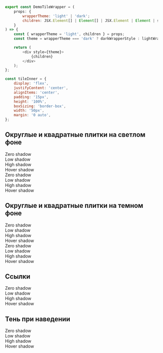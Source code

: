 

```javascript collapse=Код DemoTileWrapper
export const DemoTileWrapper = (
    props: {
        wrapperTheme: 'light' | 'dark';
        children: JSX.Element[] | Element[] | JSX.Element | Element | string;
    }
) => {
    const { wrapperTheme = 'light', children } = props;
    const theme = wrapperTheme === 'dark' ? darkWrapperStyle : lightWrapperStyle;

    return (
        <div style={theme}>
            {children}
        </div>
    );
};
```

```javascript collapse=Код tileInner
const tileInner = {
    display: 'flex',
    justifyContent: 'center',
    alignItems: 'center',
    padding: '15px',
    height: '100%',
    boxSizing: 'border-box',
    width: '50px',
    margin: '0 auto',
};
```

## Округлые и квадратные плитки на светлом фоне

<Playground>
    <DemoTileWrapper>
        <Tile shadowLevel="zero" theme="light">
            <div style={tileInner}>Zero shadow</div>
        </Tile>
        <Tile shadowLevel="low" theme="light">
            <div style={tileInner}>Low shadow</div>
        </Tile>
        <Tile shadowLevel="high" theme="light">
            <div style={tileInner}>High shadow</div>
        </Tile>
        <Tile shadowLevel="hover" theme="light">
            <div style={tileInner}>Hover shadow</div>
        </Tile>
    </DemoTileWrapper>
    <DemoTileWrapper>
        <Tile radius="rounded" shadowLevel="zero" theme="light">
            <div style={tileInner}>Zero shadow</div>
        </Tile>
        <Tile radius="rounded" shadowLevel="low" theme="light">
            <div style={tileInner}>Low shadow</div>
        </Tile>
        <Tile radius="rounded" shadowLevel="high" theme="light">
            <div style={tileInner}>High shadow</div>
        </Tile>
        <Tile radius="rounded" shadowLevel="hover" theme="light">
            <div style={tileInner}>Hover shadow</div>
        </Tile>
    </DemoTileWrapper>
</Playground>

## Округлые и квадратные плитки на темном фоне

<Playground>
    <DemoTileWrapper wrapperTheme="dark">
        <Tile shadowLevel="zero" theme="dark">
            <div style={tileInner}>Zero shadow</div>
        </Tile>
        <Tile shadowLevel="low" theme="dark">
            <div style={tileInner}>Low shadow</div>
        </Tile>
        <Tile shadowLevel="high" theme="dark">
            <div style={tileInner}>High shadow</div>
        </Tile>
        <Tile shadowLevel="hover" theme="dark">
            <div style={tileInner}>Hover shadow</div>
        </Tile>
    </DemoTileWrapper>
    <DemoTileWrapper wrapperTheme="dark">
        <Tile radius="rounded" shadowLevel="zero">
            <div theme="dark" style={tileInner}>Zero shadow</div>
        </Tile>
        <Tile radius="rounded" shadowLevel="low">
            <div theme="dark"style={tileInner}>Low shadow</div>
        </Tile>
        <Tile radius="rounded" shadowLevel="high">
            <div theme="dark"style={tileInner}>High shadow</div>
        </Tile>
        <Tile radius="rounded" shadowLevel="hover">
            <div theme="dark"style={tileInner}>Hover shadow</div>
        </Tile>
    </DemoTileWrapper>
</Playground>

## Ссылки

<Playground>
    <DemoTileWrapper>
        <Tile shadowLevel="zero" href="#">
            <div style={tileInner}>Zero shadow</div>
        </Tile>
        <Tile shadowLevel="low" href="#">
            <div style={tileInner}>Low shadow</div>
        </Tile>
        <Tile shadowLevel="high" href="#">
            <div style={tileInner}>High shadow</div>
        </Tile>
        <Tile shadowLevel="hover" href="#">
            <div style={tileInner}>Hover shadow</div>
        </Tile>
    </DemoTileWrapper>
</Playground>

## Тень при наведении

<Playground>
    <DemoTileWrapper>
        <Tile isInteractive shadowLevel="zero">
            <div style={tileInner}>Zero shadow</div>
        </Tile>
        <Tile isInteractive shadowLevel="low">
            <div style={tileInner}>Low shadow</div>
        </Tile>
        <Tile isInteractive shadowLevel="high">
            <div style={tileInner}>High shadow</div>
        </Tile>
        <Tile isInteractive shadowLevel="hover">
            <div style={tileInner}>Hover shadow</div>
        </Tile>
    </DemoTileWrapper>
</Playground>
